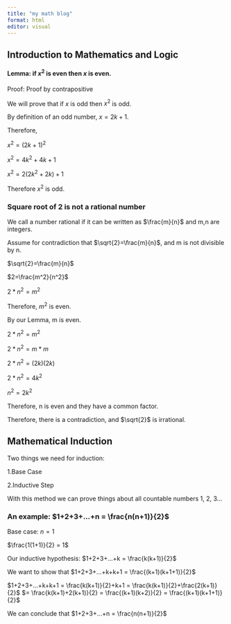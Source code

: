 ```yaml
---
title: "my math blog"
format: html
editor: visual
---
```


## Introduction to Mathematics and Logic

#### Lemma: if $x^2$ is even then $x$ is even.

Proof: Proof by contrapositive

We will prove that if $x$ is odd then $x^2$ is odd.

By definition of an odd number, $x=2k+1$.

Therefore,

$x^2=(2k+1)^2$

$x^2=4k^2+4k+1$

$x^2=2(2k^2+2k)+1$

Therefore $x^2$ is odd.

### Square root of 2 is not a rational number

We call a number rational if it can be written as $\frac{m}{n}$ and m,n are integers.

Assume for contradiction that $\sqrt{2}=\frac{m}{n}$, and m is not divisible by n.

$\sqrt{2}=\frac{m}{n}$

$2=\frac{m^2}{n^2}$

$2*n^2=m^2$

Therefore, $m^2$ is even.

By our Lemma, m is even.

$2*n^2=m^2$

$2*n^2=m*m$

$2*n^2=(2k)(2k)$

$2*n^2=4k^2$

$n^2=2k^2$

Therefore, n is even and they have a common factor.

Therefore, there is a contradiction, and $\sqrt{2}$ is irrational.

## Mathematical Induction

Two things we need for induction:

1.Base Case

2.Inductive Step

With this method we can prove things about all countable numbers 1, 2, 3...

### An example: $1+2+3+...+n = \frac{n(n+1)}{2}$

Base case: $n=1$

$\frac{1(1+1)}{2} = 1$

Our inductive hypothesis: $1+2+3+...+k = \frac{k(k+1)}{2}$

We want to show that $1+2+3+...+k+k+1 = \frac{(k+1)(k+1+1)}{2}$

$1+2+3+...+k+k+1 = \frac{k(k+1)}{2}+k+1 = \frac{k(k+1)}{2}+\frac{2(k+1)}{2}$ $= \frac{k(k+1)+2(k+1)}{2} = \frac{(k+1)(k+2)}{2} = \frac{(k+1)(k+1+1)}{2}$

We can conclude that $1+2+3+...+n = \frac{n(n+1)}{2}$

